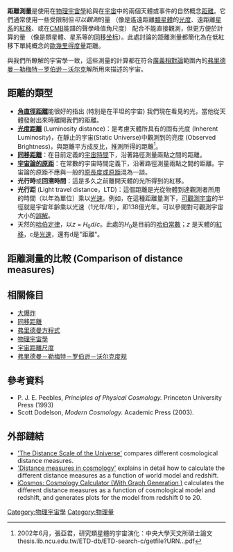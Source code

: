 {{More footnotes|time=2020-01-12T12:52:28+00:00}}
'''距離測量'''是使用在[[物理宇宙學|物理宇宙學]]給與在[[宇宙|宇宙]]中的兩個天體或事件的自然概念[[距離|距離]]。它們通常使用一些受限制但''可以觀測''的量 （像是遙遠距離[[類星體|類星體]]的[[光度|光度]]、遠距離[[星系|星系]]的[[紅移|紅移]]、或在[[CMB|CMB]]能譜的聲學峰值角尺度） 配合不能直接觀測，但更方便於計算的量 （像是類星體、星系等的[[同移距离#同移座標|同移坐标]]）。此處討論的距離測量都簡化為在低紅移下單純概念的[[歐幾里得度量|歐幾里得度量]]距離。

與我們所瞭解的宇宙學一致，這些測量的計算都在符合[[廣義相對論|廣義相對論]]範圍內的[[弗里德曼－勒梅特－罗伯逊－沃尔克度规|弗里德曼－勒梅特－罗伯逊－沃尔克]]解所用來描述的宇宙。

==距離的類型==
* '''[[角直徑距離|角直徑距離]]'''能很好的指出 (特別是在平坦的宇宙) 我們現在看見的光，當他從天體發射出來時離開我們的距離。
* '''[[光度距離|光度距離]]''' (Luminosity distance)：是考慮天體所具有的固有光度 (Inherent Luminosity)，在靜止的宇宙(Static Universe)中觀測到的亮度 (Observed Brightness)，與距離平方成反比，推測所得的距離<ref>2002年6月，張亞君，研究類星體的宇宙演化：中央大學天文所碩士論文thesis.lib.ncu.edu.tw/ETD-db/ETD-search-c/getfile?URN...pdf</ref>。
* '''[[同移距離|同移距離]]'''：在目前定義的[[宇宙時間|宇宙時間]]下，沿著路徑測量兩點之間的距離。
* '''[[同移距離|宇宙論的原距]]'''：在常數的宇宙時間定義下，沿著路徑測量兩點之間的距離。宇宙論的原距不應與一般的[[固有長度|原長度或原距]]混為一談。 
* '''光行時'''或'''回溯時間'''：這是多久之前離開天體的光所得到的紅移。
* '''光行距''' (Light travel distance，LTD)：這個距離是光從物體到達觀測者所用的時間（以年為單位）乘以[[光速|光速]]。例如，在這種距離量測下，[[可觀測宇宙|可觀測宇宙]]的半徑就是宇宙年齡乘以光速（1光年/年），即138億光年。可以參閱對可觀測宇宙大小的[[可觀測宇宙#對可觀測宇宙大小的誤解|誤解]]。
* 天然的[[哈伯定律|哈伯定律]]，以''z'' = ''H''<sub>0</sub>''d''/''c''。此處的''H''<sub>0</sub>是目前的[[哈伯定律|哈伯常數]]；''z'' 是天體的[[紅移|紅移]]，c是[[光速|光速]]，還有d是"距離"。

==距離測量的比較 (Comparison of distance measures)==

==相關條目==

* [[大爆炸|大爆炸]]
* [[同移距離|同移距離]]
* [[弗里德曼方程式|弗里德曼方程式]]
* [[物理宇宙學|物理宇宙學]]
* [[宇宙距離尺度|宇宙距離尺度]]
* [[弗里德曼－勒梅特－罗伯逊－沃尔克度规|弗里德曼－勒梅特－罗伯逊－沃尔克度规]]

==參考資料==
<references/>
* P. J. E. Peebles, ''Principles of Physical Cosmology.'' Princeton University Press (1993)
* Scott Dodelson, ''Modern Cosmology.'' Academic Press (2003).

==外部鏈結==
*[http://www.atlasoftheuniverse.com/redshift.html 'The Distance Scale of the Universe'] {{Wayback|url=http://www.atlasoftheuniverse.com/redshift.html |date=20111205183320 }} compares different cosmological distance measures.
*[http://arxiv.org/abs/astro-ph/9905116 'Distance measures in cosmology'] {{Wayback|url=http://arxiv.org/abs/astro-ph/9905116 |date=20171113234614 }} explains in detail how to calculate the different distance measures as a function of world model and redshift.
*[http://icosmos.co.uk/ iCosmos: Cosmology Calculator (With Graph Generation )] {{Wayback|url=http://icosmos.co.uk/ |date=20120106132139 }} calculates the different distance measures as a function of cosmological model and redshift, and generates plots for the model from redshift 0 to 20.

[[Category:物理宇宙學|Category:物理宇宙學]]
[[Category:物理量|Category:物理量]]